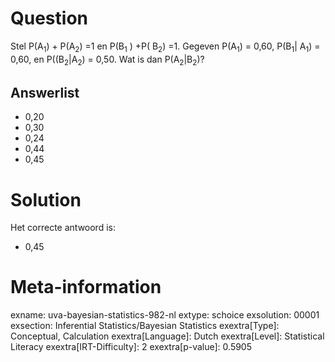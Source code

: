 Question
========

Stel P(A~1~) + P(A~2~) =1 en P(B~1~ ) +P( B~2~) =1. Gegeven P(A~1~) =
0,60, P(B~1~\| A~1~) = 0,60, en P((B~2~\|A~2~) = 0,50. Wat is dan
P(A~2~\|B~2~)?


Answerlist
----------

* 0,20
* 0,30
* 0,24
* 0,44
* 0,45

Solution
========

Het correcte antwoord is: 

* 0,45

Meta-information
================
exname: uva-bayesian-statistics-982-nl
extype: schoice
exsolution: 00001
exsection: Inferential Statistics/Bayesian Statistics
exextra[Type]: Conceptual, Calculation
exextra[Language]: Dutch
exextra[Level]: Statistical Literacy
exextra[IRT-Difficulty]: 2
exextra[p-value]: 0.5905
